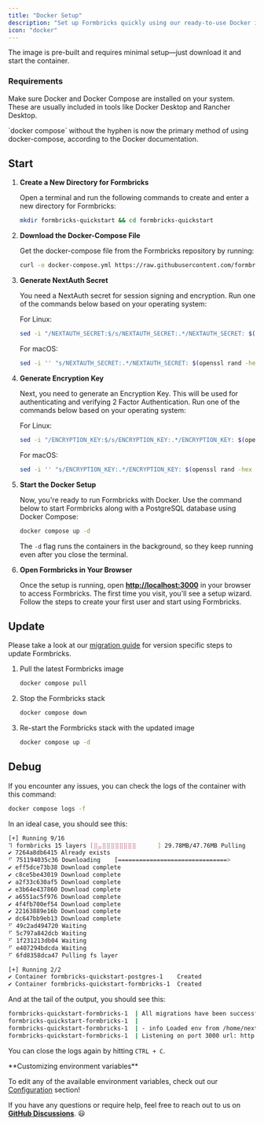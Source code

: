 ```yaml
---
title: "Docker Setup"
description: "Set up Formbricks quickly using our ready-to-use Docker image."
icon: "docker"
---
```


The image is pre-built and requires minimal setup—just download it and start the container.

### Requirements

Make sure Docker and Docker Compose are installed on your system. These are usually included in tools like Docker Desktop and Rancher Desktop.

<Note>
  `docker compose` without the hyphen is now the primary method of using docker-compose, according to the Docker documentation.
</Note>

## Start

1. **Create a New Directory for Formbricks**

   Open a terminal and run the following commands to create and enter a new directory for Formbricks:

   ```bash
   mkdir formbricks-quickstart && cd formbricks-quickstart
   ```

1. **Download the Docker-Compose File**

   Get the docker-compose file from the Formbricks repository by running:

   ```bash
   curl -o docker-compose.yml https://raw.githubusercontent.com/formbricks/formbricks/main/docker/docker-compose.yml
   ```

1. **Generate NextAuth Secret**

   You need a NextAuth secret for session signing and encryption. Run one of the commands below based on your operating system:

   For Linux:

   ```bash
   sed -i "/NEXTAUTH_SECRET:$/s/NEXTAUTH_SECRET:.*/NEXTAUTH_SECRET: $(openssl rand -hex 32)/" docker-compose.yml
   ```

   For macOS:

   ```bash
   sed -i '' "s/NEXTAUTH_SECRET:.*/NEXTAUTH_SECRET: $(openssl rand -hex 32)/" docker-compose.yml
   ```

1. **Generate Encryption Key**

   Next, you need to generate an Encryption Key. This will be used for authenticating and verifying 2 Factor Authentication. Run one of the commands below based on your operating system:

   For Linux:

   ```bash
   sed -i "/ENCRYPTION_KEY:$/s/ENCRYPTION_KEY:.*/ENCRYPTION_KEY: $(openssl rand -hex 32)/" docker-compose.yml
   ```

   For macOS:

   ```bash
   sed -i '' "s/ENCRYPTION_KEY:.*/ENCRYPTION_KEY: $(openssl rand -hex 32)/" docker-compose.yml
   ```

1. **Start the Docker Setup**

   Now, you're ready to run Formbricks with Docker. Use the command below to start Formbricks along with a PostgreSQL database using Docker Compose:

   ```bash
   docker compose up -d
   ```

   The `-d` flag runs the containers in the background, so they keep running even after you close the terminal.

1. **Open Formbricks in Your Browser**

   Once the setup is running, open [**http://localhost:3000**](http://localhost:3000) in your browser to access Formbricks. The first time you visit, you'll see a setup wizard. Follow the steps to create your first user and start using Formbricks.

## Update

Please take a look at our [migration guide](/self-hosting/advanced/migration) for version specific steps to update Formbricks.

1. Pull the latest Formbricks image

   ```bash
   docker compose pull
   ```

1. Stop the Formbricks stack

   ```bash
   docker compose down
   ```

1. Re-start the Formbricks stack with the updated image

   ```bash
   docker compose up -d
   ```

## Debug

If you encounter any issues, you can check the logs of the container with this command:

```bash
docker compose logs -f
```

In an ideal case, you should see this:

```bash
[+] Running 9/16
⠹ formbricks 15 layers [⣿⣤⣿⣿⣿⣿⣿⣿⣿⣿⠀⠀⠀⠀⠀] 29.78MB/47.76MB Pulling                                                           13.3s
✔ 7264a8db6415 Already exists                                                                                                 0.0s
⠋ 751194035c36 Downloading    [===============================>                   ]  29.78MB/47.76...                         8.1s
✔ eff5dce73b38 Download complete                                                                                              1.7s
✔ c8ce5be43019 Download complete                                                                                              1.2s
✔ a2f33c630af5 Download complete                                                                                              5.1s
✔ e3b64e437860 Download complete                                                                                              3.3s
✔ a6551ac5f976 Download complete                                                                                              4.9s
✔ 4f4fb700ef54 Download complete                                                                                              6.0s
✔ 22163889e16b Download complete                                                                                              6.7s
✔ dc647bb9eb13 Download complete                                                                                              7.8s
⠋ 49c2ad494720 Waiting                                                                                                        8.1s
⠋ 5c797a842dcb Waiting                                                                                                        8.1s
⠋ 1f231213db04 Waiting                                                                                                        8.1s
⠋ e407294bdcda Waiting                                                                                                        8.1s
⠋ 6fd8358dca47 Pulling fs layer                                                                                               8.1s

[+] Running 2/2
✔ Container formbricks-quickstart-postgres-1    Created                                                                       0.0s
✔ Container formbricks-quickstart-formbricks-1  Created                                                                       0.0s
```

And at the tail of the output, you should see this:

```bash
formbricks-quickstart-formbricks-1  | All migrations have been successfully applied.
formbricks-quickstart-formbricks-1  |
formbricks-quickstart-formbricks-1  | - info Loaded env from /home/nextjs/apps/web/.env
formbricks-quickstart-formbricks-1  | Listening on port 3000 url: http://<random-string>:3000
```

You can close the logs again by hitting `CTRL + C`.

<Note>
  **Customizing environment variables**

To edit any of the available environment variables, check out our [Configuration](/self-hosting/configuration/environment-variables) section!

</Note>

If you have any questions or require help, feel free to reach out to us on [**GitHub Discussions**](https://github.com/formbricks/formbricks/discussions). 😃

